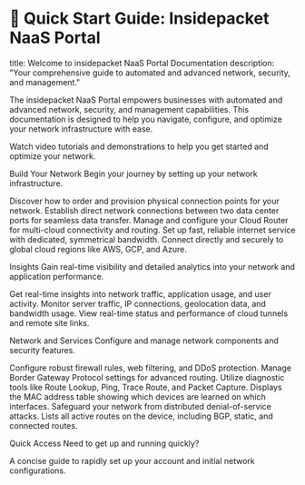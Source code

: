 # 🚀 Quick Start Guide: Insidepacket NaaS Portal

title: Welcome to insidepacket NaaS Portal Documentation
description: "Your comprehensive guide to automated and advanced network, security, and management."

The insidepacket NaaS Portal empowers businesses with automated and advanced network, security, and management capabilities. This documentation is designed to help you navigate, configure, and optimize your network infrastructure with ease.

<CardGroup cols={1}>
<Card
title="Video Resources"
icon="play-circle"
href="/docs/video-resources"
>
Watch video tutorials and demonstrations to help you get started and optimize your network.
</Card>
</CardGroup>

Build Your Network
Begin your journey by setting up your network infrastructure.

<CardGroup cols={2}>
<Card
title="Ordering and Setting Up Network Ports"
icon="network-wired"
href="/docs/build-your-network/ordering-ports"
>
Discover how to order and provision physical connection points for your network.
</Card>
<Card
title="L2 Connectivity (DC-to-DC connection)"
icon="plug"
href="/docs/build-your-network/l2-connectivity"
>
Establish direct network connections between two data center ports for seamless data transfer.
</Card>
<Card
title="Cloud Router"
icon="cloud-arrow-right"
href="/docs/build-your-network/cloud-router"
>
Manage and configure your Cloud Router for multi-cloud connectivity and routing.
</Card>
<Card
title="Dedicated Internet Access (DIA)"
icon="globe"
href="/docs/build-your-network/dia"
>
Set up fast, reliable internet service with dedicated, symmetrical bandwidth.
</Card>
<Card
title="Cloud Connectivity (AWS, GCP, Azure)"
icon="cloud"
href="/docs/build-your-network/cloud-connectivity"
>
Connect directly and securely to global cloud regions like AWS, GCP, and Azure.
</Card>
</CardGroup>

Insights
Gain real-time visibility and detailed analytics into your network and application performance.

<CardGroup cols={2}>
<Card
title="Application Observability Dashboard"
icon="chart-pie"
href="/docs/insights/application-observability"
>
Get real-time insights into network traffic, application usage, and user activity.
</Card>
<Card
title="Network Observability Dashboard"
icon="chart-line"
href="/docs/insights/network-observability"
>
Monitor server traffic, IP connections, geolocation data, and bandwidth usage.
</Card>
<Card
title="Network, Cloud, and Connection Dashboard"
icon="server"
href="/docs/insights/network-cloud-connection"
>
View real-time status and performance of cloud tunnels and remote site links.
</Card>
</CardGroup>

Network and Services
Configure and manage network components and security features.

<CardGroup cols={2}>
<Card
title="Firewall & Security"
icon="shield-halved"
href="/docs/network-services/firewall-security"
>
Configure robust firewall rules, web filtering, and DDoS protection.
</Card>
<Card
title="BGP"
icon="diagram-project"
href="/docs/network-services/bgp"
>
Manage Border Gateway Protocol settings for advanced routing.
</Card>
<Card
title="Looking Glass"
icon="magnifying-glass"
href="/docs/network-services/looking-glass"
>
Utilize diagnostic tools like Route Lookup, Ping, Trace Route, and Packet Capture.
</Card>
<Card
title="MAC Address Table"
icon="ethernet"
href="/docs/network-services/mac-address-table"
>
Displays the MAC address table showing which devices are learned on which interfaces.
</Card>
<Card
title="DDoS Protection"
icon="shield-virus"
href="/docs/network-services/ddos-protection"
>
Safeguard your network from distributed denial-of-service attacks.
</Card>
<Card
title="Routing Table"
icon="route"
href="/docs/network-services/routing-table"
>
Lists all active routes on the device, including BGP, static, and connected routes.
</Card>
</CardGroup>

Quick Access
Need to get up and running quickly?

<CardGroup cols={1}>
<Card
title="Quick Start Guide"
icon="rocket"
href="/docs/quickstart"
>
A concise guide to rapidly set up your account and initial network configurations.
</Card>
</CardGroup>